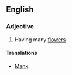{{also|polyanthus}}
==English==

===Adjective===
{{en-adj}}

# {{context|rare|botany|lang=en}} Having many [[flower]]s

====Translations====
{{trans-top}}
* [[Manx]]: {{t|gv|yl-vlaagh}}
{{trans-mid}}
{{trans-bottom}}